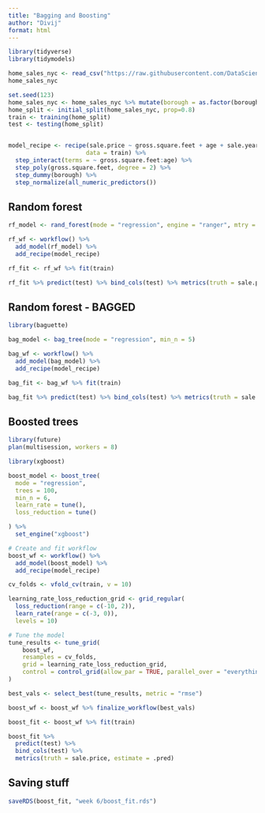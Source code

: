 ```yaml
---
title: "Bagging and Boosting"
author: "Divij"
format: html
---
```


```r
library(tidyverse)
library(tidymodels)
```


```r
home_sales_nyc <- read_csv("https://raw.githubusercontent.com/DataScienceForPublicPolicy/data-sets/refs/heads/master/data/home_sales_nyc.csv")
home_sales_nyc
```


```r
set.seed(123)
home_sales_nyc <- home_sales_nyc %>% mutate(borough = as.factor(borough))
home_split <- initial_split(home_sales_nyc, prop=0.8)
train <- training(home_split)
test <- testing(home_split)


model_recipe <- recipe(sale.price ~ gross.square.feet + age + sale.year + borough, 
                      data = train) %>%
  step_interact(terms = ~ gross.square.feet:age) %>%
  step_poly(gross.square.feet, degree = 2) %>%
  step_dummy(borough) %>%
  step_normalize(all_numeric_predictors())
```

## Random forest

```r
rf_model <- rand_forest(mode = "regression", engine = "ranger", mtry = 6, min_n = 5, trees = 100)

rf_wf <- workflow() %>%
  add_model(rf_model) %>%
  add_recipe(model_recipe)

rf_fit <- rf_wf %>% fit(train)

rf_fit %>% predict(test) %>% bind_cols(test) %>% metrics(truth = sale.price, estimate = .pred)
```

## Random forest - BAGGED

```r
library(baguette)

bag_model <- bag_tree(mode = "regression", min_n = 5) 

bag_wf <- workflow() %>%
  add_model(bag_model) %>%
  add_recipe(model_recipe)

bag_fit <- bag_wf %>% fit(train)

bag_fit %>% predict(test) %>% bind_cols(test) %>% metrics(truth = sale.price, estimate = .pred)
```

## Boosted trees

```r

library(future)
plan(multisession, workers = 8)

library(xgboost)

boost_model <- boost_tree(
  mode = "regression",
  trees = 100,
  min_n = 6,
  learn_rate = tune(),
  loss_reduction = tune()

) %>% 
  set_engine("xgboost")

# Create and fit workflow
boost_wf <- workflow() %>%
  add_model(boost_model) %>%
  add_recipe(model_recipe)

cv_folds <- vfold_cv(train, v = 10)

learning_rate_loss_reduction_grid <- grid_regular(
  loss_reduction(range = c(-10, 2)), 
  learn_rate(range = c(-3, 0)), 
  levels = 10)

# Tune the model
tune_results <- tune_grid(
    boost_wf,
    resamples = cv_folds,
    grid = learning_rate_loss_reduction_grid,
    control = control_grid(allow_par = TRUE, parallel_over = "everything")
)

best_vals <- select_best(tune_results, metric = "rmse")

boost_wf <- boost_wf %>% finalize_workflow(best_vals)

boost_fit <- boost_wf %>% fit(train)

boost_fit %>% 
  predict(test) %>% 
  bind_cols(test) %>% 
  metrics(truth = sale.price, estimate = .pred)
```


## Saving stuff

```r
saveRDS(boost_fit, "week 6/boost_fit.rds")
```